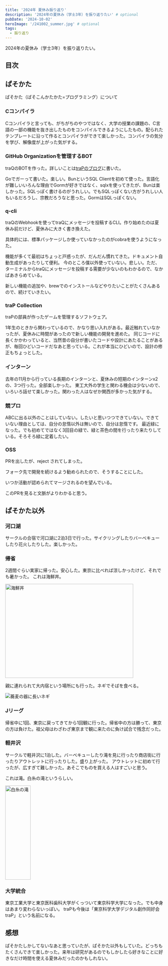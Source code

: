```yaml
---
title: '2024年 夏休み振り返り'
description: '2024年の夏休み（学士3年）を振り返りたい' # optional
pubDate: '2024-10-02'
heroImage: '/241002_summer.jpg' # optional
tags:
  - 振り返り
---
```


2024年の夏休み（学士3年）を振り返りたい。

## 目次

## ぱそかた

ぱそかた（ぱそこんかたかた=プログラミング）について

### Cコンパイラ

Cコンパイラと言っても、がちがちのやつではなく、大学の授業の課題の、C言語の一部の機能を抜き出したものをコンパイルできるようにしたもの。配られたテンプレートに沿って作るとコンパイラができて楽しかった。コンパイラの気分を学び、解像度が上がった気がする。

### GitHub Organizationを管理するBOT

traQのBOTを作った。詳しいことは[traPのブログ](https://trap.jp/post/2325/)に書いた。

<OGPCard url="https://trap.jp/post/2325/" />

Goでガーって書いた。楽しい。BunというSQL Clientを初めて使った。言語化が難しいいろんな理由でGormが好きではなく、sqlxを使ってきたが、Bunは楽しかった。SQLっぽく書けるのがうれしい。でもSQLっぽくない方がうれしい人もいるだろうし、宗教だろうなと思った。GormはSQLっぽくない。

<OGPCard url="https://bun.uptrace.dev/" />

### q-cli

traQのWebhookを使ってtraQにメッセージを投稿するCLI。作り始めたのは夏休み前だけど、夏休みに大きく書き換えた。

<OGPCard url="https://github.com/ikura-hamu/q-cli" />

具体的には、標準パッケージしか使っていなかったのがcobraを使うようになった。

<OGPCard url="https://github.com/spf13/cobra" />

機能が多くて最初はちょっと戸惑ったが、だんだん慣れてきた。ドキュメント自動生成があったりして便利。
今のところ僕以外使っていない。悲しい。ただ、ターミナルからtraQにメッセージを投稿する需要が少ないのもわかるので、なかばあきらめている。

新しい機能の追加や、brewでのインストールなどやりたいことがたくさんあるので、続けていきたい。

### traP Collection


traPの部員が作ったゲームを管理するソフトウェア。

<OGPCard url="https://github.com/traPtitech/trap-collection-server" />

1年生のときから関わっているので、かなり思い入れがある。最近触れていなかったが、夏休みに時間があったので新しい機能の開発を進めた。
同じコードに長くかかわっていると、当然昔の自分が書いたコードや設計にあたることがあるが、毎回ひどいコードだなあと思っている。これが本当にひどいので、設計の修正もちょっとした。

### インターン

去年の11月から行っている長期のインターンと、夏休みの短期のインターンx2の、3つ行った。全部楽しかった。
東工大外の学生と関わる機会は少ないので、いろいろ話せて楽しかった。関わった人はなぜか関西が多かった気がする。

### 競プロ

ABCに出る以外のことはしていない。したいと思いつつできていない。できていない理由としては、自分の怠惰以外は無いので、自分は怠惰です。
最近緑になった。でも初めてではなく3回目の緑で、緑と茶色の間を行ったり来たりしている。そろそろ緑に定着したい。

### OSS

PRを出したが、reject されてしまった。

<OGPCard url="https://github.com/abap34/abap34/pull/1" />


フォーク先で開発を続けるよう勧められたので、そうすることにした。

<OGPCard url="https://ikura-hamu.github.io/abap34/" />

いつか活動が認められてマージされるのを望んでいる。

このPRを見ると文脈がよりわかると思う。

<OGPCard url="https://github.com/ikura-hamu/ikura-hamu/pull/1" />

## ぱそかた以外

### 河口湖

サークルの合宿で河口湖に2泊3日で行った。サイクリングしたりバーベキューしたり花火したりした。楽しかった。

### 帰省

2週間ぐらい実家に帰った。安心した。東京に比べれば涼しかったけど、それでも暑かった。
これは海鮮丼。

<img src="/blogs/kaisendon.jpg" alt="海鮮丼" width="90%" height="300" />

親に連れられて大内宿という場所にも行った。ネギでそばを食べる。

<img src="/blogs/negi_soba.jpg" alt="蕎麦の器に長いネギ" />

### Jリーグ

帰省中に1回、東京に戻ってきてから1回観に行った。帰省中の方は勝って、東京の方は負けた。祖父母はわざわざ東京まで観に来たのに負け試合で残念だった。

### 軽井沢

サークルで軽井沢に1泊した。バーベキューしたり滝を見に行ったり商店街に行ったりアウトレットに行ったりした。盛り上がった。
アウトレットに初めて行ったが、広すぎて難しかった。あそこでものを買える人はすごいと思う。

これは滝。白糸の滝というらしい。

<img src="/blogs/shiraitono_taki.jpg" alt="白糸の滝" width="40%" height="300" />

### 大学統合

東京工業大学と東京医科歯科大学がくっついて東京科学大学になった。でも中身はあまり変わらないっぽい。
traPも今後は「東京科学大学デジタル創作同好会traP」という名前になる。

## 感想

ぱそかたしかしてないなあと思っていたが、ぱそかた以外もしていた。どっちもたくさんできて楽しかった。来年は研究があるのでもしかしたら好きなことに好きなだけ時間を使える夏休みだったのかもしれない。
